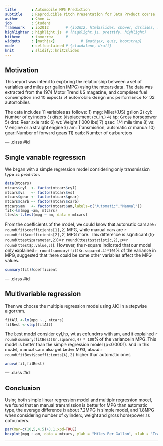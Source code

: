 ```yaml
---
title       : Automobile MPG Prediction
subtitle    : Reproducible Pitch Presentation for Data Product course
author      : Chen L.
job         : Student
framework   : io2012        # {io2012, html5slides, shower, dzslides, ...}
highlighter : highlight.js  # {highlight.js, prettify, highlight}
hitheme     : tomorrow      # 
widgets     : [mathjax]            # {mathjax, quiz, bootstrap}
mode        : selfcontained # {standalone, draft}
knit        : slidify::knit2slides
---
```


## Motivation

This report was intend to exploring the relationship between a set of variables and miles per gallon (MPG) using the mtcars data.  The data was extracted from the 1974 Motor Trend US magazine, and comprises fuel consumption and 10 aspects of automobile design and performance for 32 automobiles 

The data includes 11 variables as follows:
1) mpg: Miles/(US) gallon
2) cyl: Number of cylinders
3) disp: Displacement (cu.in.)
4) hp: Gross horsepower
5) drat: Rear axle ratio
6) wt: Weight (1000 lbs)
7) qsec: 1/4 mile time
8) vs: V engine or a straight engine
9) am: Transmission, automatic or manual
10) gear: Number of forward gears
11) carb: Number of carburetors

--- .class #id 

## Single variable regression
We began with a simple regression model considering only transmission type as predictor. 
```r
data(mtcars)
mtcars$cyl  <- factor(mtcars$cyl)
mtcars$vs   <- factor(mtcars$vs)
mtcars$gear <- factor(mtcars$gear)
mtcars$carb <- factor(mtcars$carb)
mtcars$am   <- factor(mtcars$am,labels=c("Automatic","Manual"))
fit<-lm(mpg ~am, mtcars)
ttest<-t.test(mpg ~ am, data = mtcars)
```
From the coefficients of the model, we could know that automatic cars are `r round(fit$coefficients[1],2)` MPG, while manual cars are `r round(fit$coefficients[2],2)` MPG more. This difference is significant (t(`r round(ttest$parameter,2)`)=`r round(ttest$statistic,2)`, p=`r round(ttest$p.value,3)`). However, the r-square indicated that our model only explained `r round(summary(fit)$r.squared,4)*100`% of the variance in MPG, suggested that there could be some other variables affect the MPG values.
```r
summary(fit)$coefficient
```

--- .class #id

## Multivariable regression
Then we choose the multiple regression model using AIC in a stepwise algorithm. 
```r
fitAll <-lm(mpg ~., mtcars)
fitBest <-step(fitAll)
```

The best model consider cyl,hp, wt as cofunders with am, and it explained `r round(summary(fitBest)$r.squared,4) * 100`% of the variance in MPG. This model is better than the simple regression model (p<0.0001). And in this model, manual cars also get better MPG, about `r round(fitBest$coefficients[6],2)` higher than automatic ones.
```r
anova(fit,fitBest)
```

--- .class #id 

## Conclusion
Using both simple linear regression model and multiple regression model, we found that an manual transmission is better for MPG than automatic type, the average difference is about 7.2MPG in simple model, and 1.8MPG when considering number of cylinders, weight and gross horsepower as cofounders.
```r
par(mar=c(10,5,4,5)+0.1,xpd=TRUE)
boxplot(mpg ~ am, data = mtcars, ylab = "Miles Per Gallon", xlab = "Transmission Type")
```
---
